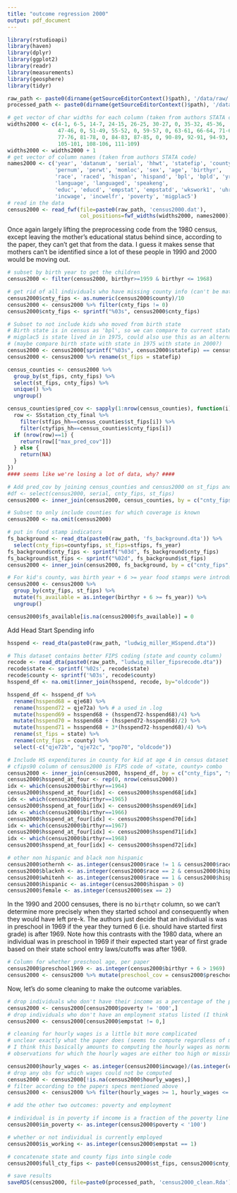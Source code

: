 ```yaml
---
title: "outcome regression 2000"
output: pdf_document
---
```


```r
library(rstudioapi)
library(haven)
library(dplyr)
library(ggplot2)
library(readr)
library(measurements)
library(geosphere)
library(tidyr)
```

```r
raw_path <- paste0(dirname(getSourceEditorContext()$path), '/data/raw/')
processed_path <- paste0(dirname(getSourceEditorContext()$path), '/data/processed/')

# get vector of char widths for each column (taken from authors STATA code)
widths2000 <- c(4-1, 6-5, 14-7, 24-15, 26-25, 30-27, 0, 35-32, 45-36, 
                47-46, 0, 51-49, 55-52, 0, 59-57, 0, 63-61, 66-64, 71-67, 75-72, 
                77-76, 81-78, 0, 84-83, 87-85, 0, 90-89, 92-91, 94-93, 100-95, 
                105-101, 108-106, 111-109)
widths2000 <- widths2000 + 1
# get vector of column names (taken from authors STATA code)
names2000 <- c('year', 'datanum', 'serial', 'hhwt', 'statefip', 'county', 'gq', 
               'pernum', 'perwt', 'momloc', 'sex', 'age', 'birthyr', 
               'race', 'raced', 'hispan', 'hispand', 'bpl', 'bpld', 'yrimmig', 
               'language', 'languaged', 'speakeng', 
               'educ', 'educd', 'empstat', 'empstatd', 'wkswork1', 'uhrswork', 
               'incwage', 'incwelfr', 'poverty', 'migplac5')
# read in the data
census2000 <- read_fwf(file=paste0(raw_path, 'census2000.dat'), 
                       col_positions=fwf_widths(widths2000, names2000))
```

Once again largely lifting the preprocessing code from the 1980 census, except
leaving the mother's educational status behind since, according to the paper,
they can't get that from the data. I guess it makes sense that mothers can't be identified
since a lot of these people in 1990 and 2000 would be moving out.

```r
# subset by birth year to get the children
census2000 <- filter(census2000, birthyr>=1959 & birthyr <= 1968)

# get rid of all individuals who have missing county info (can't be matched to a coverage)
census2000$cnty_fips <- as.numeric(census2000$county)/10
census2000 <- census2000 %>% filter(cnty_fips != 0)
census2000$cnty_fips <- sprintf("%03s", census2000$cnty_fips)

# Subset to not include kids who moved from birth state
# Birth state is in census as 'bpl', so we can compare to current state to see if they moved.
# migplac5 is state lived in in 1975, could also use this as an alternative to what the paper did
# (maybe compare birth state with state in 1975 with state in 2000?)
census2000 <- census2000[sprintf("%03s", census2000$statefip) == census2000$bpl,]
census2000 <- census2000 %>% rename(st_fips = statefip)
```

```r
census_counties <- census2000 %>% 
  group_by(st_fips, cnty_fips) %>%
  select(st_fips, cnty_fips) %>%
  unique() %>% 
  ungroup()

census_counties$pred_cov <- sapply(1:nrow(census_counties), function(i) {
  row <- SSstation_cty_final %>%
    filter(stfips_hh==census_counties$st_fips[i]) %>%
    filter(ctyfips_hh==census_counties$cnty_fips[i])
  if (nrow(row)==1) {
    return(row[["max_pred_cov"]])
  } else {
    return(NA)
  }
})
#### seems like we're losing a lot of data, why? ####

# Add pred_cov by joining census_counties and census2000 on st_fips and cnty_fips
#df <- select(census2000, serial, cnty_fips, st_fips)
census2000 <- inner_join(census2000, census_counties, by = c("cnty_fips", "st_fips"))

# Subset to only include counties for which coverage is known
census2000 <- na.omit(census2000)

```

```r
# put in food stamp indicators
fs_background <- read_dta(paste0(raw_path, 'fs_background.dta')) %>% 
  select(cnty_fips=countyfips, st_fips=stfips, fs_year)
fs_background$cnty_fips <- sprintf("%03d", fs_background$cnty_fips)
fs_background$st_fips <- sprintf("%02d", fs_background$st_fips)
census2000 <- inner_join(census2000, fs_background, by = c("cnty_fips", "st_fips"))

# For kid's county, was birth year + 6 >= year food stamps were introduced
census2000 <- census2000 %>% 
  group_by(cnty_fips, st_fips) %>% 
  mutate(fs_available = as.integer(birthyr + 6 >= fs_year)) %>%
  ungroup()
```

```r
census2000$fs_available[is.na(census2000$fs_available)] = 0
```

Add Head Start Spending info

```r
hsspend <- read_dta(paste0(raw_path, "ludwig_miller_HSspend.dta"))

# This dataset contains better FIPS coding (state and county column)
recode <- read_dta(paste0(raw_path, "ludwig_miller_fipsrecode.dta"))
recode$state <- sprintf('%02s', recode$state)
recode$county <- sprintf('%03s', recode$county)
hsspend_df <- na.omit(inner_join(hsspend, recode, by="oldcode"))

hsspend_df <- hsspend_df %>%
  rename(hsspend68 = qje68) %>%
  rename(hsspend72 = qje72a) %>% # a used in .log
  mutate(hsspend69 = hsspend68 + (hsspend72-hsspend68)/4) %>%
  mutate(hsspend70 = hsspend68 + (hsspend72-hsspend68)/2) %>%
  mutate(hsspend71 = hsspend68 + 3*(hsspend72-hsspend68)/4) %>%
  rename(st_fips = state) %>%
  rename(cnty_fips = county) %>%
  select(-c("qje72b", "qje72c", "pop70", "oldcode"))

# Include HS expenditures in county for kid at age 4 in census dataset
# cfips90 column of census2000 is FIPS code of <state, county> combo
census2000 <- inner_join(census2000, hsspend_df, by = c("cnty_fips", "st_fips"))
census2000$hsspend_at_four <- rep(0, nrow(census2000))
idx <- which(census2000$birthyr==1964)
census2000$hsspend_at_four[idx] <- census2000$hsspend68[idx]
idx <- which(census2000$birthyr==1965)
census2000$hsspend_at_four[idx] <- census2000$hsspend69[idx]
idx <- which(census2000$birthyr==1966)
census2000$hsspend_at_four[idx] <- census2000$hsspend70[idx]
idx <- which(census2000$birthyr==1967)
census2000$hsspend_at_four[idx] <- census2000$hsspend71[idx]
idx <- which(census2000$birthyr==1968)
census2000$hsspend_at_four[idx] <- census2000$hsspend72[idx]
```

```r
# other non hispanic and black non hispanic
census2000$othernh <- as.integer(census2000$race != 1 & census2000$race != 0 & census2000$hispan == 0)
census2000$blacknh <- as.integer(census2000$race == 2 & census2000$hispan == 0)
census2000$whitenh <- as.integer(census2000$race == 1 & census2000$hispan == 0)
census2000$hispanic <- as.integer(census2000$hispan > 0)
census2000$female <- as.integer(census2000$sex == 2)
```

In the 1990 and 2000 censuses, there is no `birthqtr` column, so we can't determine
more precisely when they started school and consequently when they would have left pre-k.
The authors just decide that an individual is was in preschool in 1969 if the year
they turned 6 (i.e. should have started first grade) is after 1969. Note how this
contrasts with the 1980 data, where an individual was in preschool in 1969 if their
expected start year of first grade based on their state school entry laws/cutoffs
was after 1969. 

```r
# Column for whether preschool age, per paper
census2000$preschool1969 <- as.integer(census2000$birthyr + 6 > 1969)
census2000 <- census2000 %>% mutate(preschool_cov = census2000$preschool1969*census2000$pred_cov)
```

Now, let's do some cleaning to make the outcome variables.

```r
# drop individuals who don't have their income as a percentage of the poverty rate
census2000 <- census2000[census2000$poverty != '000',]
# drop individuals who don't have an employment status listed (I think this is actually 0)
census2000 <- census2000[census2000$empstat != 0,]

# cleaning for hourly wages is a little bit more complicated
# unclear exactly what the paper does (seems to compute regardless of missingess and fillNA for <1 and >1000 hrly wages..)
# I think this basically amounts to computing the hourly wages as normal and then dropping
# observations for which the hourly wages are either too high or missing

census2000$hourly_wages <- as.integer(census2000$incwage)/(as.integer(census2000$uhrswork) * as.integer(census2000$wkswork1))
# drop any obs for which wages could not be computed
census2000 <- census2000[!is.na(census2000$hourly_wages),]
# filter according to the papers specs mentioned above
census2000 <- census2000 %>% filter(hourly_wages >= 1, hourly_wages <= 1000)
```

```r
# add the other two outcomes: poverty and employment

# individual is in poverty if income is a fraction of the poverty line
census2000$in_poverty <- as.integer(census2000$poverty < '100')

# whether or not individual is currently employed
census2000$is_working <- as.integer(census2000$empstat == 1)
```

```r
# concatenate state and county fips into single code
census2000$full_cty_fips <- paste0(census2000$st_fips, census2000$cnty_fips)
```

```r
# save results
saveRDS(census2000, file=paste0(processed_path, 'census2000_clean.Rda'))
```